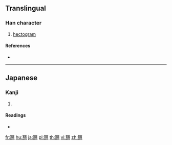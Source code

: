 {{character info/new}}
==Translingual==

===Han character===
{{Han char|rn=98|rad=瓦|as=06|sn=11|four=|canj=MNMA|ids=⿺瓦百}}

# [[hectogram]]

====References====
* {{Han ref|kx=0749.131|dkj=21499|dj=1157.330|hdz=21424.111|uh=74F8|ud=29944}}

----

==Japanese==

===Kanji===
{{ja-kanji|grade=|rs=瓦06}}

# {{defn|lang=ja|sort=瓦06}}

====Readings====
* {{ja-readings|on=|kun=[[ヘクトグラム]] (hekutoguramu)|nanori=}}

[[fr:瓸]]
[[hu:瓸]]
[[ja:瓸]]
[[pl:瓸]]
[[th:瓸]]
[[vi:瓸]]
[[zh:瓸]]